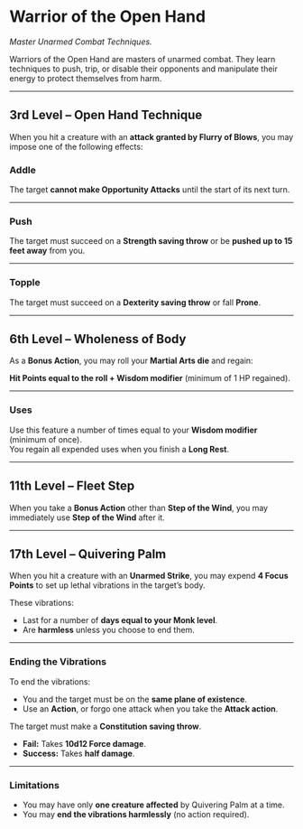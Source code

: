 # Warrior of the Open Hand

_Master Unarmed Combat Techniques._

Warriors of the Open Hand are masters of unarmed combat. They learn techniques to push, trip, or disable their opponents and manipulate their energy to protect themselves from harm.

---

## 3rd Level – Open Hand Technique

When you hit a creature with an **attack granted by Flurry of Blows**, you may impose one of the following effects:

### Addle

The target **cannot make Opportunity Attacks** until the start of its next turn.

---

### Push

The target must succeed on a **Strength saving throw** or be **pushed up to 15 feet away** from you.

---

### Topple

The target must succeed on a **Dexterity saving throw** or fall **Prone**.

---

## 6th Level – Wholeness of Body

As a **Bonus Action**, you may roll your **Martial Arts die** and regain:

**Hit Points equal to the roll + Wisdom modifier** (minimum of 1 HP regained).

---

### Uses

Use this feature a number of times equal to your **Wisdom modifier** (minimum of once).  
You regain all expended uses when you finish a **Long Rest**.

---

## 11th Level – Fleet Step

When you take a **Bonus Action** other than **Step of the Wind**, you may immediately use **Step of the Wind** after it.

---

## 17th Level – Quivering Palm

When you hit a creature with an **Unarmed Strike**, you may expend **4 Focus Points** to set up lethal vibrations in the target’s body.

These vibrations:

- Last for a number of **days equal to your Monk level**.
- Are **harmless** unless you choose to end them.

---

### Ending the Vibrations

To end the vibrations:

- You and the target must be on the **same plane of existence**.
- Use an **Action**, or forgo one attack when you take the **Attack action**.

The target must make a **Constitution saving throw**.

- **Fail:** Takes **10d12 Force damage**.
- **Success:** Takes **half damage**.

---

### Limitations

- You may have only **one creature affected** by Quivering Palm at a time.
- You may **end the vibrations harmlessly** (no action required).
